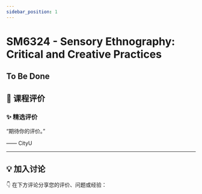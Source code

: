 ```yaml
---
sidebar_position: 1
---
```



# SM6324 - Sensory Ethnography: Critical and Creative Practices

## To Be Done

## **💬 课程评价**

### ✨ **精选评价**
<div className={commentStyles.commentBox}>
    <p className={commentStyles.commentText}>
        “期待你的评价。”
    </p>
    <p className={commentStyles.commentAuthor}>—— CityU</p>
</div>

---

## **💡 加入讨论**

👇 在下方评论分享您的评价、问题或经验：
<Utterances />
